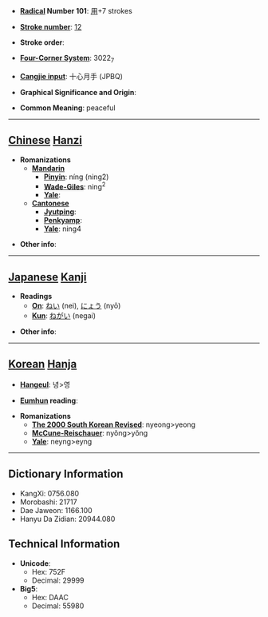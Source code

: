 * '''[[Wiktionary:Chinese radical index| Radical]] Number 101''': [[Wiktionary:Chinese radical index 用|用]]+7 strokes

* '''[[Wiktionary:Chinese total strokes index|Stroke number]]''': [[Wiktionary:Chinese total strokes index 12|12]]

* '''Stroke order''': 

* '''[[Wiktionary:Chinese four corner index|Four-Corner System]]''': 3022<sub>7</sub>

* '''[[Wiktionary:Chinese Cangjie index|Cangjie input]]''': 十心月手 (JPBQ)

* '''Graphical Significance and Origin''': 

* '''Common Meaning''': peaceful

----

== [[Chinese]] [[Hanzi]] ==

* '''Romanizations'''
** '''[[Mandarin]]'''
*** '''[[Pinyin]]''': níng (ning2)
*** '''[[Wade-Giles]]''': ning<sup>2</sup>
*** '''[[Yale]]''': 
** '''[[Cantonese]]'''
*** '''[[Jyutping]]''':
*** '''[[Penkyamp]]''': 
*** '''[[Yale]]''': ning4

* '''Other info''': 

----

== [[Japanese]] [[Kanji]] ==

* '''Readings'''
** '''[[On]]''': [[ねい]] (nei), [[にょう]] (nyō)
** '''[[Kun]]''': [[ねがい]] (negai)

* '''Other info''':  

----

== [[Korean]] [[Hanja]] ==

* '''[[Hangeul]]''': 녕>영

* '''[[Eumhun]] reading''': 

* '''Romanizations'''
** '''[[The 2000 South Korean Revised Romanization|The 2000 South Korean Revised]]''': nyeong>yeong
** '''[[McCune-Reischauer]]''': nyŏng>yŏng
** '''[[Yale]]''': neyng>eyng

----

== Dictionary Information ==

* KangXi: 0756.080
* Morobashi: 21717
* Dae Jaweon: 1166.100
* Hanyu Da Zidian: 20944.080

== Technical Information ==

* '''Unicode''':
** Hex: 752F
** Decimal: 29999
* '''Big5''':
** Hex: DAAC
** Decimal: 55980